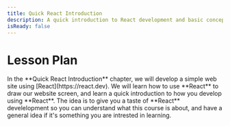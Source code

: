 ```yaml
---
title: Quick React Introduction
description: A quick introduction to React development and basic concepts.
isReady: false
---
```


# Lesson Plan

<div className="mt-7">
In the **Quick React Introduction** chapter, we will develop a simple web site using [React](https://react.dev).  
We will learn how to use **React** to draw our website screen, and learn a quick introduction to how you develop using **React**.  
The idea is to give you a taste of **React** develelopment so you can understand what this course is about, and have a general idea if it's something you are intrested in learning.

</div>
